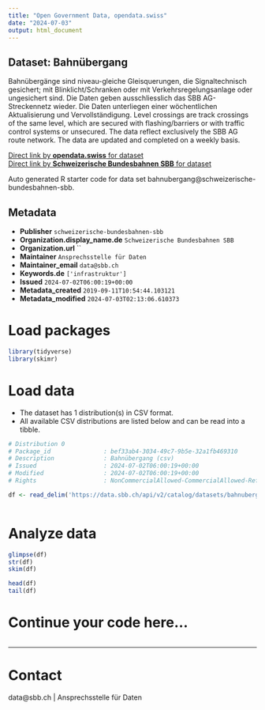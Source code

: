 ```yaml
---
title: "Open Government Data, opendata.swiss"
date: "2024-07-03"
output: html_document
---
```


## Dataset: Bahnübergang

Bahnübergänge sind niveau-gleiche Gleisquerungen, die Signaltechnisch gesichert; mit Blinklicht/Schranken oder mit Verkehrsregelungsanlage oder ungesichert sind. Die Daten geben ausschliesslich das SBB AG-Streckennetz wieder. Die Daten unterliegen einer wöchentlichen Aktualisierung und Vervollständigung. Level crossings are track crossings of the same level, which are secured with flashing/barriers or with traffic control systems or unsecured. The data reflect exclusively the SBB AG route network.  The data are updated and completed on a weekly basis.

[Direct link by **opendata.swiss** for dataset](https://opendata.swiss/de/dataset/bahnubergang)<br>
[Direct link by **Schweizerische Bundesbahnen SBB** for dataset](https://data.sbb.ch/explore/dataset/bahnubergang/)

Auto generated R starter code for data set bahnubergang@schweizerische-bundesbahnen-sbb.

## Metadata

- **Publisher** `schweizerische-bundesbahnen-sbb`
- **Organization.display_name.de** `Schweizerische Bundesbahnen SBB`
- **Organization.url** ``
- **Maintainer** `Ansprechsstelle für Daten`
- **Maintainer_email** `data@sbb.ch`
- **Keywords.de** `['infrastruktur']`
- **Issued** `2024-07-02T06:00:19+00:00`
- **Metadata_created** `2019-09-11T10:54:44.103121`
- **Metadata_modified** `2024-07-03T02:13:06.610373`


# Load packages

```r

library(tidyverse)
library(skimr)

```

# Load data

-   The dataset has 1 distribution(s) in CSV format.
-   All available CSV distributions are listed below and can be read into a tibble.

```r

# Distribution 0
# Package_id               : bef33ab4-3034-49c7-9b5e-32a1fb469310
# Description              : Bahnübergang (csv)
# Issued                   : 2024-07-02T06:00:19+00:00
# Modified                 : 2024-07-02T06:00:19+00:00
# Rights                   : NonCommercialAllowed-CommercialAllowed-ReferenceRequired

df <- read_delim('https://data.sbb.ch/api/v2/catalog/datasets/bahnubergang/exports/csv')



```

# Analyze data

```r

glimpse(df)
str(df)
skim(df)

head(df)
tail(df)

```

# Continue your code here...

```r

```

------------------------------------------------------------------------

# Contact

data@sbb.ch | Ansprechsstelle für Daten
